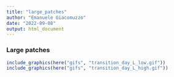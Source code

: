 ```yaml
---
title: "large_patches"
author: "Emanuele Giacomuzzo"
date: "2022-09-08"
output: html_document
---
```


### Large patches

```r
include_graphics(here("gifs", "transition_day_L_low.gif"))
include_graphics(here("gifs", "transition_day_L_high.gif"))
```
